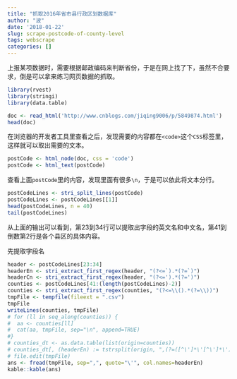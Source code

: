 ```yaml
---
title: "抓取2016年省市县行政区划数据库"
author: "波"
date: '2018-01-22'
slug: scrape-postcode-of-county-level
tags: webscrape
categories: []
---
```


上报某项数据时，需要根据邮政编码来判断省份，于是在网上找了下，虽然不合要求，倒是可以拿来练习网页数据的抓取。

```r
library(rvest)
library(stringi)
library(data.table)
```

```r
doc <- read_html('http://www.cnblogs.com/jiqing9006/p/5849874.html')
head(doc)
```

在浏览器的开发者工具里查看之后，发现需要的内容都在`<code>`这个`CSS`标签里，这样就可以取出需要的文本。

```r
postCode <- html_node(doc, css = 'code')
postCode <- html_text(postCode)
```

查看上面`postCode`里的内容，发现里面有很多`\n`，于是可以依此将文本分行。

```r
postCodeLines <- stri_split_lines(postCode)
postCodeLines <- postCodeLines[[1]]
head(postCodeLines, n = 40)
tail(postCodeLines)
```

从上面的输出可以看到，第23到34行可以提取出字段的英文名和中文名，第41到倒数第2行是各个县区的具体内容。

先提取字段名

```r
header <- postCodeLines[23:34]
headerEn <- stri_extract_first_regex(header, "(?<=`).*(?=`)")
headerCn <- stri_extract_first_regex(header, "(?<=').*(?=')")
counties <- postCodeLines[41:(length(postCodeLines)-2)]
counties <- stri_extract_first_regex(counties, "(?<=\\().*(?=\\))")
tmpFile <- tempfile(fileext = ".csv")
tmpFile
writeLines(counties, tmpFile)
# for (ll in seq_along(counties)) {
#  aa <- counties[ll]
#  cat(aa, tmpFile, sep="\n", append=TRUE)
#}
# counties_dt <- as.data.table(list(origin=counties))
# counties_dt[, (headerEn) := tstrsplit(origin, ",(?=([^\']*\'[^\']*\')*[^\']*$)")]
# file.edit(tmpFile)
ans <- fread(tmpFile, sep=",", quote="\'", col.names=headerEn)
kable::kable(ans)
```

